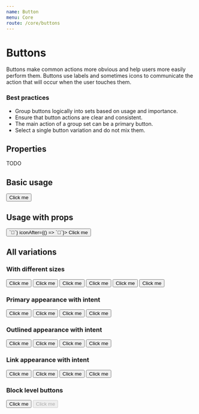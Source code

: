 ```yaml
---
name: Button
menu: Core
route: /core/buttons
---
```



# Buttons

Buttons make common actions more obvious and help users more easily perform them. Buttons use labels and sometimes icons to communicate
the action that will occur when the user touches them.

### Best practices

- Group buttons logically into sets based on usage and importance.
- Ensure that button actions are clear and consistent.
- The main action of a group set can be a primary button.
- Select a single button variation and do not mix them.

## Properties

TODO

## Basic usage

<Playground>
	<Button>Click me</Button>
</Playground>

## Usage with props

<Playground>
	<Button intent="warning" scale="big" margin={30} iconBefore={() => `🎄`} iconAfter={() => `🎄`}>
		Click me
	</Button>
</Playground>

## All variations

### With different sizes

<Button mr={15} scale="small">
	Click me
</Button>
<Button mr={15} scale="normal">
	Click me
</Button>
<Button mr={15} scale="big">
	Click me
</Button>
<Button mr={15} appearance="link" scale="small">
	Click me
</Button>
<Button mr={15} appearance="link" scale="normal">
	Click me
</Button>
<Button mr={15} appearance="link" scale="big">
	Click me
</Button>

### Primary appearance with intent

<Button mr={15} intent="none">
	Click me
</Button>
<Button mr={15} intent="success">
	Click me
</Button>
<Button mr={15} intent="warning">
	Click me
</Button>
<Button mr={15} intent="danger">
	Click me
</Button>

### Outlined appearance with intent

<Button mr={15} appearance="outlined" intent="none">
	Click me
</Button>
<Button mr={15} appearance="outlined" intent="success">
	Click me
</Button>
<Button mr={15} appearance="outlined" intent="warning">
	Click me
</Button>
<Button mr={15} appearance="outlined" intent="danger">
	Click me
</Button>

### Link appearance with intent

<Button mr={15} appearance="link" intent="none">
	Click me
</Button>
<Button mr={15} appearance="link" intent="success">
	Click me
</Button>
<Button mr={15} appearance="link" intent="warning">
	Click me
</Button>
<Button mr={15} appearance="link" intent="danger">
	Click me
</Button>

### Block level buttons

<Button width="100%" intent="none" mb="10px">
	Click me
</Button>

<Button width="100%" intent="none" disabled>
	Click me
</Button>

